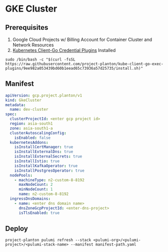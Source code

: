 # GKE Cluster

## Prerequisites

1. Google Cloud Projects w/ Billing Account for Container Cluster and Network Resources
2. [Kubernetes Client-Go Credential Plugins](https://github.com/project-planton/kube-client-go-exec-plugins) Installed

```shell
sudo /bin/bash -c "$(curl -fsSL https://raw.githubusercontent.com/project-planton/kube-client-go-exec-plugins/9ee982a053439bd60b1eead65c73936a57d25735/install.sh)"
```
## Manifest

```yaml
apiVersion: gcp.project.planton/v1
kind: GkeCluster
metadata:
  name: dev-cluster
spec:
  clusterProjectId: <enter gcp project id>
  region: asia-south1
  zone: asia-south1-a
  clusterAutoscalingConfig:
    isEnabled: false
  kubernetesAddons:
    isInstallCertManager: true
    isInstallExternalDns: true
    isInstallExternalSecrets: true
    isInstallIstio: true
    isInstallKafkaOperator: true
    isInstallPostgresOperator: true
  nodePools:
    - machineType: n2-custom-8-8192
      maxNodeCount: 2
      minNodeCount: 1
      name: n2-custom-8-8192
  ingressDnsDomains:
    - name: <enter dns domain name>
      dnsZoneGcpProjectId: <enter-dns-project>
      isTlsEnabled: true
```

## Deploy

```shell
project-planton pulumi refresh --stack <pulumi-org>/<pulumi-project>/<pulumi-stack-name> --manifest manifest-path.yaml
```
